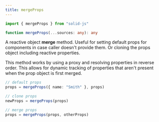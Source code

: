 ```yaml
---
title: mergeProps
---
```


```ts
import { mergeProps } from "solid-js"

function mergeProps(...sources: any): any

```

A reactive object **merge** method. 
Useful for setting default props for components in case caller doesn't provide them. 
Or cloning the props object including reactive properties.

This method works by using a proxy and resolving properties in reverse order. 
This allows for dynamic tracking of properties that aren't present when the prop object is first merged.

```ts
// default props
props = mergeProps({ name: "Smith" }, props)

// clone props
newProps = mergeProps(props)

// merge props
props = mergeProps(props, otherProps)
```
